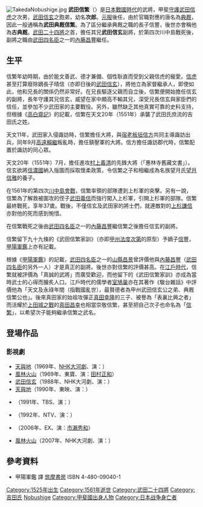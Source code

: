 {{東亞男性歷史人物
|名稱 =武田信繁
|時代= [[戰國時代_(日本)|戰國時代]]
|出生日期 = [[大永|大永]]5年1525年
|出生地點 =日本[[甲斐國|甲斐國]]{{tsl|ja|要害山城|積翠寺城}}
|逝世日期 = [[永祿|永祿]]4年9月10日（1561年10月18日）
|逝世地 =北信濃[[川中島|川中島]]{{tsl|ja|八幡原史跡公園|八幡原}}
|別名=[[典廄|典廄]]、古典廄
|號 =
|幼名 =次郎
|戒名 =松操院殿鶴山巢月大居士
|身份 =[[武田二十四將|武田二十四將]]之首、武田副將、[[典廄|典廄]]
|國家 =[[甲斐國|甲斐]]
|主君 =[[武田信虎|武田信虎]]→[[武田信玄|武田信玄]]
|屆數 =
|前任 = 
|繼任 =[[武田信豐|武田信豐]]
|姓 =[[武田氏|武田氏]]
|名 =
|姓名 =
|字 =
|旗籍 =<!--清朝旗人專用-->
|氏族 ={{tsl|ja|甲斐源氏}}[[武田氏|武田氏]]
|出身地 =[[甲斐國|甲斐國]]
|府邸 =
|世系 = 
|通稱 =
|法號 =
|院號 =
|其他名號 =真誠的武將、真正的副將
|婚年 =
|墓葬= {{tsl|ja|典厩寺}}
|祠廟= 
|最高職務={{tsl|ja|馬寮|左馬助}}、[[典廄|典廄]]、[[副將|副將]]
|位階
|政權= 
|父親= [[武田信虎|武田信虎]]
|母親= [[大井之方|大井之方]]
|兄弟= {{tsl|ja|武田竹松|竹松}}、[[武田信玄|晴信]]、{{tsl|ja|武田犬千代|犬千代}}、'''信繁'''、[[信基|信基]]、[[武田信廉|信廉]]、{{tsl|ja|武田信顕|信顯}}、[[一條信龍|一條信龍]]、{{tsl|ja|武田宗智|宗智}}、{{tsl|ja|松尾信是}}、{{tsl|ja|河窪信実}}、信友、勝虎
|姊妹=[[定惠院|定惠院]]（[[今川義元|今川義元]]室）、南松院（{{tsl|ja|穴山信友}}室）、[[武田禰禰|禰禰]]（[[諏訪賴重|諏訪賴重]]室）、花光院（浦野氏室）、龟御料人（{{tsl|ja|大井信為}}室）、女（{{tsl|ja|下条信氏}}室）、女（禰津神平室）、女（葛山氏室）、菊御料人（[[菊亭晴季|菊亭晴季]]室）
|正室=養周院日藤尼
|側室= 
|嫡子=[[武田信豐|武田信豐]]
|子={{tsl|ja|望月信頼}}、[[武田信豐|武田信豐]]、{{tsl|ja|望月信永}}
|女=[[仁科盛信|仁科盛信]]正室
|出身 = <!---此处指科举出身--->
|功名 = 
|經歷 = 
|著作 =
|注釋 =
}}

{{About|战国时代的武将|室町时代的武将|武田信繁 (室町时代)}}
{{japanese|japanese=武田 信繁|kana=たけだ のぶしげ|romaji=Takeda Nobushige}}
[[File:TakedaNobushige.jpg|thumb]]
'''武田信繁'''（{{bd|1525年||1561年|10月18日|catIdx=Takeda, Nobushige}}〉是[[日本戰國時代|日本戰國時代]]的武將，甲斐[[守護|守護]][[武田信虎|武田信虎]]之次男，[[武田信玄|武田信玄]]之胞弟，幼名'''次郎'''。[[元服|元服]]後任{{tsl|ja|馬寮|左馬助}}，由於官職對應的唐名為[[典厩|典厩]]，因此一般通稱為'''武田典厩信繁'''。為了區分繼承典厩之職的長子信豐，後世亦會稱他為'''古典厩'''。[[武田二十四將|武田二十四將]]之首，擔任其兄'''武田信玄'''副將，於第四次川中島戰死後，副將之職由[[武田四名臣|武田四名臣]]之一的[[內藤昌豐|內藤昌豐]]繼任。

== 生平 ==
信繁年幼時期，由於能文善武、德才兼備、個性耿直而受到父親信虎的寵愛。[[武田信虎|信虎]]甚至打算廢除嫡長子晴信（亦即日後的[[武田信玄|武田信玄]]），將他立為家督繼承人，即使如此，他和兄長的關係仍然非常好。在兄長驅逐父親而自立後，信繁便開始擔任信玄的副將，長年守護其兄信玄，威望在家中頗高不輸其兄，深受兄長信玄與家臣們的信任，並參加不少武田家的主要戰役。另外，雖然缺乏其他真實可靠的史料支持，但根據《[[高白齋記|高白齋記]]》的記載，信繁在天文20年（1551年）承襲了武田氏庶流的吉田氏之姓。

天文11年，武田家入侵諏訪時，信繁擔任大將，與[[宿老|宿老]][[板垣信方|板垣信方]]共同主導諏訪出兵，同年9月[[高遠賴繼|高遠賴繼]]叛亂時，擔任鎮壓軍的大將。信方擔任諏訪郡代時，信繁配置於諏訪的同心眾。

天文20年（1551年）7月，擔任進攻[[村上義清|村上義清]]的先鋒大將（「惠林寺舊藏文書」）。
信玄欲將[[信濃國|信濃國]]納入版圖而採取懷柔政策，令信繁之子{{tsl|ja|望月信頼|信賴}}和{{tsl|ja|望月信永|信永}}相繼成為{{tsl|ja|佐久郡}}名族望月氏[[望月信雅|望月信雅]]的養子。 

在1561年的第四次[[川中島會戰|川中島會戰]]，信繁率領的部隊遭到上杉軍的突擊。另有一說，信繁為了解救被圍攻的侄子[[武田義信|武田義信]]而強行闖入上杉軍，引開上杉軍的部隊。信繁最終戰死，享年37歲。戰後，不僅信玄及武田家的將士們，就連敵對的[[上杉謙信|上杉謙信]]亦對他的死而感到惋惜。

在信繁戰死之後由[[武田四名臣|武田四名臣]]之一的[[內藤昌豐|內藤昌豐]]繼信繁之後擔任信玄的副將。

信繁留下九十九條的《武田信繁家訓》（亦即[[甲州法度次第|甲州法度次第]]的原型）予嫡子[[武田信豐|信豐]]，[[甲陽軍鑑|甲陽軍鑑]]上亦有記載。

根據《[[甲陽軍鑑|甲陽軍鑑]]》的記載，[[武田四名臣|武田四名臣]]之一的[[山縣昌景|山縣昌景]]曾評價他與[[內藤昌豐|內藤昌豐]]（[[武田四名臣|武田四名臣]]的另外一人）才是真正的副將。後世亦對信繁的評價甚高。在[[江戶時代|江戶時代]]，信繁就被評價為「真誠的武將」而廣受歡迎，而他留下的《武田信繁家訓》亦成為當時武士的心得而膾炙人口。江戶時代的儒學者[[室鳩巢|室鳩巢]]亦在其著作《駿台雜話》中評價他為「天文及永祿年間（指戰國亂世），最賢德者為甲州武田信玄公之弟、典厩信繁公也」。後來真田家的始祖攻彈正[[真田幸隆|真田幸隆]]的三子、被譽為「表裏比興之者」而活耀於[[上田城之戰|上田城之戰]]的[[真田昌幸|真田昌幸]]也相當崇敬信繁，甚至把自己次子也命名為「[[真田信繁|信繁]]」，以希望次子能夠繼承信繁之武名。

== 登場作品 ==
=== 影視劇 ===
*[[天與地_(大河劇)|天與地]]（1969年、[[NHK大河劇|NHK大河劇]]、演：{{tsl|ja|浜畑賢吉}}）
*[[風林火山_(1969年電影)|風林火山]]（1969年、東寶、演：[[田村正和|田村正和]]）
*[[武田信玄_(大河劇)|武田信玄]]（1988年、NHK大河劇、演：{{tsl|ja|若松武史|若松武}}）
*[[天與地_(日本電影)|天與地]]（1990年、東映、演：{{tsl|ja|石田太郎}}）
*{{tsl|ja|武田信玄 (1991年のテレビドラマ)|武田信玄 (1991年電視劇)|武田信玄}}（1991年、TBS、演：{{tsl|ja|倉田てつを|倉田哲夫}}）
*{{tsl|ja|風林火山 (1992年のテレビドラマ)|風林火山 (1992年電視劇)|風林火山}}（1992年、NTV、演：{{tsl|ja|川野太郎}}）
*{{tsl|ja|風林火山 (2006年のテレビドラマ)|風林火山 (2006年電視劇)|風林火山}}（2006年、EX、演：[[市瀨秀和|市瀨秀和]]）
*[[風林火山_(大河劇)|風林火山]]（2007年、NHK大河劇、演：{{tsl|ja|嘉島典俊}}）

== 參考資料 ==
*甲陽軍鑑 {{tsl|ja|佐藤正英}}譯 [[筑摩書房|筑摩書房]] ISBN 4-480-09040-1

{{DEFAULTSORT:Takeda, Nobushige}}
[[Category:1525年出生|Category:1525年出生]]
[[Category:1561年逝世|Category:1561年逝世]]
[[Category:武田二十四將|Category:武田二十四將]]
[[Category:吉田氏|Category:吉田氏]]
[[Category:甲斐武田氏|Nobushige]]
[[Category:甲斐國出身人物|Category:甲斐國出身人物]]
[[Category:日本战争身亡者|Category:日本战争身亡者]]